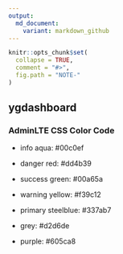 ```yaml
---
output:
  md_document:
    variant: markdown_github
---
```


<!-- NOTE.md is generated from NOTE.Rmd. -->

```r
knitr::opts_chunk$set(
  collapse = TRUE,
  comment = "#>",
  fig.path = "NOTE-"
)
```


## ygdashboard

### AdminLTE CSS Color Code

+ info aqua: #00c0ef

+ danger red: #dd4b39

+ success green: #00a65a

+ warning yellow: #f39c12

+ primary steelblue: #337ab7

+ grey: #d2d6de

+ purple: #605ca8




